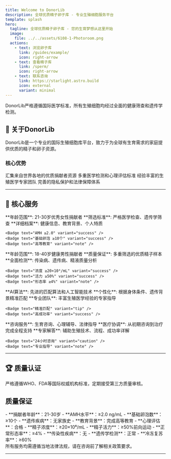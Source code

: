 ```yaml
---
title: Welcome to DonorLib
description: 全球优质精子卵子库 - 专业生殖细胞服务平台
template: splash
hero:
  tagline: 全球优质精子卵子库 - 您的生育梦想从这里开始
  image:
    file: ../../assets/6108-1-Photoroom.png
  actions:
    - text: 浏览卵子库
      link: /guides/example/
      icon: right-arrow
    - text: 查看精子库
      link: /sperm/
      icon: right-arrow
    - text: 联系咨询
      link: https://starlight.astro.build
      icon: external
      variant: minimal
---
```



<Aside type="tip" title="专业提示">
  DonorLib严格遵循国际医学标准，所有生殖细胞均经过全面的健康筛查和遗传学检测。
</Aside>

## 🌟 关于DonorLib

DonorLib是一个专业的国际生殖细胞库平台，致力于为全球有生育需求的家庭提供优质的精子和卵子资源。

### 核心优势

<CardGrid>
  <Card title="🌍 全球资源" icon="star">
    汇集来自世界各地的优质捐献者资源
  </Card>
  <Card title="🔬 严格筛选" icon="approve-check">
    多重医学检测和心理评估标准
  </Card>
  <Card title="👨‍⚕️ 专业团队" icon="user">
    经验丰富的生殖医学专家团队
  </Card>
  <Card title="🔒 隐私保护" icon="shield">
    完善的隐私保护和法律保障体系
  </Card>
</CardGrid>

---

## 💎 核心服务

<CardGrid >
  <Card title="优质卵子库" icon="heart">
    **年龄范围**: 21-30岁优秀女性捐献者  
    **筛选标准**: 严格医学检查、遗传学筛查  
    **详细档案**: 健康信息、教育背景、个人特质  
    
    <Badge text="AMH ≥2.0" variant="success" />
    <Badge text="基础卵泡 ≥10个" variant="success" />
    <Badge text="高等教育" variant="note" />
  </Card>
  
  <Card title="精选精子库" icon="user">
    **年龄范围**: 18-40岁健康男性捐献者  
    **质量保证**: 多重筛选的优质精子样本  
    **全面检测**: 传染病、遗传病、精液质量分析  
    
    <Badge text="浓度 ≥20×10⁶/mL" variant="success" />
    <Badge text="活力 ≥50%" variant="success" />
    <Badge text="形态率 ≥4%" variant="note" />
  </Card>
  
  <Card title="智能匹配" icon="puzzle">
    **AI算法**: 先进的匹配算法和人工智能技术  
    **个性化**: 根据身体条件、遗传背景精准匹配  
    **专业团队**: 丰富生殖医学经验的专家指导  
    
    <Badge text="精准匹配" variant="tip" />
    <Badge text="高成功率" variant="success" />
  </Card>
  
  <Card title="全程支持" icon="information">
    **咨询服务**: 生育咨询、心理辅导、法律指导  
    **医疗协调**: 从初期咨询到治疗完成全程支持  
    **专家解答**: 辅助生殖技术、流程、成功率详解  
    
    <Badge text="24小时咨询" variant="caution" />
    <Badge text="专业指导" variant="note" />
  </Card>
</CardGrid>

---

## 🏆 质量认证

<Aside type="note" title="国际标准">
  严格遵循WHO、FDA等国际权威机构标准，定期接受第三方质量审核。
</Aside>

## 质量保证

<CardGrid>
	<Card title="🥚 卵子质量标准" icon="heart">
		- **捐献者年龄**：21-30岁
		- **AMH水平**：≥2.0 ng/mL
		- **基础卵泡数**：≥10个
		- **遗传疾病**：无家族史
		- **教育背景**：完成高等教育
		- **心理评估**：合格
	</Card>
	<Card title="🧬 精子质量标准" icon="user">
		- **精子浓度**：≥20×10⁶/mL
		- **精子活力**：≥50%前向运动
		- **正常形态率**：≥4%
		- **传染性疾病**：无
		- **遗传学检测**：正常
		- **冷冻复苏率**：≥60%
	</Card>
</CardGrid>

<Aside type="caution" title="重要提醒">
  所有服务均需遵循当地法律法规，请在咨询前了解相关政策要求。
</Aside>

---



